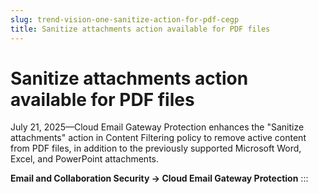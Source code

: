 ```yaml
---
slug: trend-vision-one-sanitize-action-for-pdf-cegp
title: Sanitize attachments action available for PDF files
---
```

# Sanitize attachments action available for PDF files

July 21, 2025—Cloud Email Gateway Protection enhances the "Sanitize attachments" action in Content Filtering policy to remove active content from PDF files, in addition to the previously supported Microsoft Word, Excel, and PowerPoint attachments.

**Email and Collaboration Security → Cloud Email Gateway Protection**
:::
